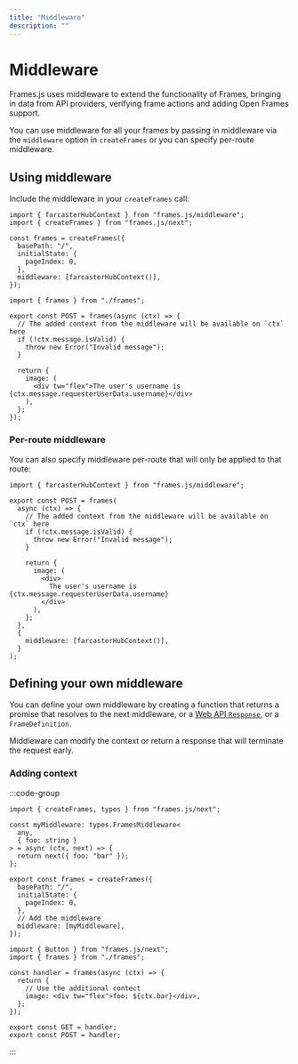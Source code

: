 ```yaml
---
title: "Middleware"
description: ""
---
```


# Middleware

Frames.js uses middleware to extend the functionality of Frames, bringing in data from API providers, verifying frame actions and adding Open Frames support.

You can use middleware for all your frames by passing in middleware via the `middleware` option in `createFrames` or you can specify per-route middleware.

## Using middleware

Include the middleware in your `createFrames` call:

```tsx [frames.ts]
import { farcasterHubContext } from "frames.js/middleware";
import { createFrames } from "frames.js/next";

const frames = createFrames({
  basePath: "/",
  initialState: {
    pageIndex: 0,
  },
  middleware: [farcasterHubContext()],
});
```

```tsx [frames/username/route.tsx]
import { frames } from "./frames";

export const POST = frames(async (ctx) => {
  // The added context from the middleware will be available on `ctx` here
  if (!ctx.message.isValid) {
    throw new Error("Invalid message");
  }

  return {
    image: (
      <div tw="flex">The user's username is {ctx.message.requesterUserData.username}</div>
    ),
  };
});
```

### Per-route middleware

You can also specify middleware per-route that will only be applied to that route:

```tsx [frames/username/route.tsx]
import { farcasterHubContext } from "frames.js/middleware";

export const POST = frames(
  async (ctx) => {
    // The added context from the middleware will be available on `ctx` here
    if (!ctx.message.isValid) {
      throw new Error("Invalid message");
    }

    return {
      image: (
        <div>
          The user's username is {ctx.message.requesterUserData.username}
        </div>
      ),
    };
  },
  {
    middleware: [farcasterHubContext()],
  }
);
```

## Defining your own middleware

You can define your own middleware by creating a function that returns a promise that resolves to the next middleware, or a [Web API `Response`](https://developer.mozilla.org/en-US/docs/Web/API/Response), or a `FrameDefinition`.

Middleware can modify the context or return a response that will terminate the request early.

### Adding context

:::code-group

```tsx [frames.ts]
import { createFrames, types } from "frames.js/next";

const myMiddleware: types.FramesMiddleware<
  any,
  { foo: string }
> = async (ctx, next) => {
  return next({ foo: "bar" });
};

export const frames = createFrames({
  basePath: "/",
  initialState: {
    pageIndex: 0,
  },
  // Add the middleware
  middleware: [myMiddleware],
});
```

```tsx [frames/route.tsx]
import { Button } from "frames.js/next";
import { frames } from "./frames";

const handler = frames(async (ctx) => {
  return {
    // Use the additional contect
    image: <div tw="flex">foo: ${ctx.bar}</div>,
  };
});

export const GET = handler;
export const POST = handler;
```

:::
